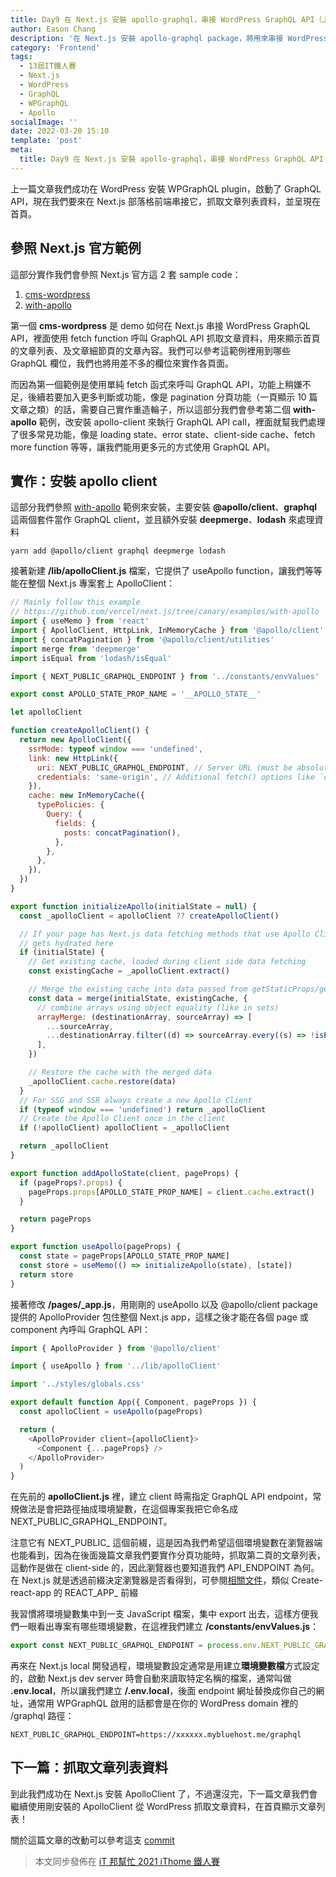 ```yaml
---
title: Day9 在 Next.js 安裝 apollo-graphql，串接 WordPress GraphQL API（上）
author: Eason Chang
description: '在 Next.js 安裝 apollo-graphql package，將用來串接 WordPress 的 GraphQL API'
category: 'Frontend'
tags:
  - 13屆IT鐵人賽
  - Next.js
  - WordPress
  - GraphQL
  - WPGraphQL
  - Apollo
socialImage: ''
date: 2022-03-20 15:10
template: 'post'
meta:
  title: Day9 在 Next.js 安裝 apollo-graphql，串接 WordPress GraphQL API（上）
---
```


上一篇文章我們成功在 WordPress 安裝 WPGraphQL plugin，啟動了 GraphQL API，現在我們要來在 Next.js 部落格前端串接它，抓取文章列表資料，並呈現在首頁。

## 參照 Next.js 官方範例

這部分實作我們會參照 Next.js 官方這 2 套 sample code：

1. [cms-wordpress](https://github.com/vercel/next.js/tree/canary/examples/cms-wordpress)
2. [with-apollo](https://github.com/vercel/next.js/tree/canary/examples/with-apollo)

第一個 **cms-wordpress** 是 demo 如何在 Next.js 串接 WordPress GraphQL API，裡面使用 fetch function 呼叫 GraphQL API 抓取文章資料，用來顯示首頁的文章列表、及文章細節頁的文章內容。我們可以參考這範例裡用到哪些 GraphQL 欄位，我們也將用差不多的欄位來實作各頁面。

而因為第一個範例是使用單純 fetch 函式來呼叫 GraphQL API，功能上稍嫌不足，後續若要加入更多判斷或功能，像是 pagination 分頁功能（一頁顯示 10 篇文章之類）的話，需要自己實作重造輪子，所以這部分我們會參考第二個 **with-apollo** 範例，改安裝 apollo-client 來執行 GraphQL API call，裡面就幫我們處理了很多常見功能，像是 loading state、error state、client-side cache、fetch more function 等等，讓我們能用更多元的方式使用 GraphQL API。

## 實作：安裝 apollo client

這部分我們參照 [with-apollo](https://github.com/vercel/next.js/tree/canary/examples/with-apollo) 範例來安裝，主要安裝 **@apollo/client**、**graphql** 這兩個套件當作 GraphQL client，並且額外安裝 **deepmerge**、**lodash** 來處理資料

```
yarn add @apollo/client graphql deepmerge lodash
```

接著新建 **/lib/apolloClient.js** 檔案，它提供了 useApollo function，讓我們等等能在整個 Next.js 專案套上 ApolloClient：

```javascript
// Mainly follow this example
// https://github.com/vercel/next.js/tree/canary/examples/with-apollo
import { useMemo } from 'react'
import { ApolloClient, HttpLink, InMemoryCache } from '@apollo/client'
import { concatPagination } from '@apollo/client/utilities'
import merge from 'deepmerge'
import isEqual from 'lodash/isEqual'

import { NEXT_PUBLIC_GRAPHQL_ENDPOINT } from '../constants/envValues'

export const APOLLO_STATE_PROP_NAME = '__APOLLO_STATE__'

let apolloClient

function createApolloClient() {
  return new ApolloClient({
    ssrMode: typeof window === 'undefined',
    link: new HttpLink({
      uri: NEXT_PUBLIC_GRAPHQL_ENDPOINT, // Server URL (must be absolute)
      credentials: 'same-origin', // Additional fetch() options like `credentials` or `headers`
    }),
    cache: new InMemoryCache({
      typePolicies: {
        Query: {
          fields: {
            posts: concatPagination(),
          },
        },
      },
    }),
  })
}

export function initializeApollo(initialState = null) {
  const _apolloClient = apolloClient ?? createApolloClient()

  // If your page has Next.js data fetching methods that use Apollo Client, the initial state
  // gets hydrated here
  if (initialState) {
    // Get existing cache, loaded during client side data fetching
    const existingCache = _apolloClient.extract()

    // Merge the existing cache into data passed from getStaticProps/getServerSideProps
    const data = merge(initialState, existingCache, {
      // combine arrays using object equality (like in sets)
      arrayMerge: (destinationArray, sourceArray) => [
        ...sourceArray,
        ...destinationArray.filter((d) => sourceArray.every((s) => !isEqual(d, s))),
      ],
    })

    // Restore the cache with the merged data
    _apolloClient.cache.restore(data)
  }
  // For SSG and SSR always create a new Apollo Client
  if (typeof window === 'undefined') return _apolloClient
  // Create the Apollo Client once in the client
  if (!apolloClient) apolloClient = _apolloClient

  return _apolloClient
}

export function addApolloState(client, pageProps) {
  if (pageProps?.props) {
    pageProps.props[APOLLO_STATE_PROP_NAME] = client.cache.extract()
  }

  return pageProps
}

export function useApollo(pageProps) {
  const state = pageProps[APOLLO_STATE_PROP_NAME]
  const store = useMemo(() => initializeApollo(state), [state])
  return store
}
```

接著修改 **/pages/\_app.js**，用剛剛的 useApollo 以及 @apollo/client package 提供的 ApolloProvider 包住整個 Next.js app，這樣之後才能在各個 page 或 component 內呼叫 GraphQL API：

```javascript
import { ApolloProvider } from '@apollo/client'

import { useApollo } from '../lib/apolloClient'

import '../styles/globals.css'

export default function App({ Component, pageProps }) {
  const apolloClient = useApollo(pageProps)

  return (
    <ApolloProvider client={apolloClient}>
      <Component {...pageProps} />
    </ApolloProvider>
  )
}
```

在先前的 **apolloClient.js** 裡，建立 client 時需指定 GraphQL API endpoint，常規做法是會把路徑抽成環境變數，在這個專案我把它命名成 NEXT_PUBLIC_GRAPHQL_ENDPOINT。

注意它有 NEXT_PUBLIC\_ 這個前綴，這是因為我們希望這個環境變數在瀏覽器端也能看到，因為在後面幾篇文章我們要實作分頁功能時，抓取第二頁的文章列表，這動作是做在 client-side 的，因此瀏覽器也要知道我們 API_ENDPOINT 為何。在 Next.js 就是透過前綴決定瀏覽器是否看得到，可參閱[相關文件](https://nextjs.org/docs/basic-features/environment-variables#exposing-environment-variables-to-the-browser)，類似 Create-react-app 的 REACT_APP\_ 前綴

我習慣將環境變數集中到一支 JavaScript 檔案，集中 export 出去，這樣方便我們一眼看出專案有哪些環境變數，在這裡我們建立 **/constants/envValues.js**：

```javascript
export const NEXT_PUBLIC_GRAPHQL_ENDPOINT = process.env.NEXT_PUBLIC_GRAPHQL_ENDPOINT
```

再來在 Next.js local 開發過程，環境變數設定通常是用建立**環境變數檔**方式設定的，啟動 Next.js dev server 時會自動來讀取特定名稱的檔案，通常叫做 **.env.local**，所以讓我們建立 **/.env.local**，後面 endpoint 網址替換成你自己的網址，通常用 WPGraphQL 啟用的話都會是在你的 WordPress domain 裡的 /graphql 路徑：

```
NEXT_PUBLIC_GRAPHQL_ENDPOINT=https://xxxxxx.mybluehost.me/graphql
```

## 下一篇：抓取文章列表資料

到此我們成功在 Next.js 安裝 ApolloClient 了，不過還沒完，下一篇文章我們會繼續使用剛安裝的 ApolloClient 從 WordPress 抓取文章資料，在首頁顯示文章列表！

關於這篇文章的改動可以參考這支 [commit](https://github.com/Kamigami55/oh-so-pro-blog/commit/be0fc629e5e67d97ef68856c7540cb5bcb82e80f)

> 本文同步發佈在 [iT 邦幫忙 2021 iThome 鐵人賽](https://ithelp.ithome.com.tw/articles/10270795)

